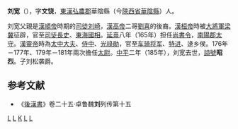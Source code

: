 '''刘宽'''（{{bd|120年||185年|}}），字'''文饶'''，[[東漢|東漢]][[弘農郡|弘農郡]]華陰縣（今[[陝西省|陝西省]][[華陰縣|華陰縣]]）人。

刘宽父親是[[漢順帝|漢順帝]]時期的[[司徒|司徒]][[刘崎|刘崎]]，[[漢高帝|漢高帝]]二哥[[刘喜_(代王)|劉喜]]的後裔。[[漢桓帝|漢桓帝]]時被[[大将军_(东亚)|大將軍]][[梁冀|梁冀]]征辟，官至[[司徒|司徒]][[長史|長史]]、[[東海國|東海國]][[相|相]]。[[延熹|延熹]]八年（165年）担任[[尚書令|尚書令]]，[[南陽郡|南陽郡]][[太守|太守]]。[[漢靈帝|漢靈帝]]時為[[太中大夫|太中大夫]]、[[侍中|侍中]]、[[光祿勛|光祿勛]]，官至[[车骑将军|车骑将军]]、[[特进|特进]]、逯乡侯。176年－177年、179年－181年兩次擔任[[太尉|太尉]]。[[中平|中平]]二年（185年），刘宽去世，[[謚號|謚號]]'''昭烈'''。子刘松袭爵。

==参考文献==
*《[[後漢書|後漢書]]》卷二十五·卓鲁魏'''刘'''列传第十五

{{东汉大司马太尉}}

[[Category:漢朝宗室|L]]
[[Category:东汉太尉|L]]
[[Category:刘姓|K]]
[[Category:華陰人|L]]
[[Category:谥昭烈|L]]